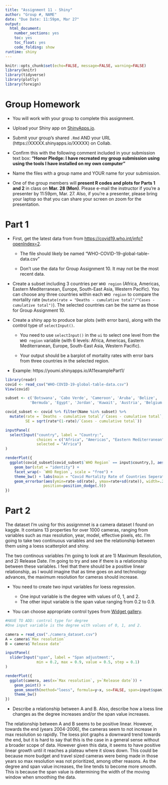 ```yaml
---
title: "Assignment 11 - Shiny"
author: "Group #, NAME"
date: "Due Date: 11:59pm, Mar 27"
output:
  html_document:
    number_sections: yes
    toc: yes
    toc_float: yes
    code_folding: show
runtime: shiny    
---
```


```r
knitr::opts_chunk$set(echo=FALSE, message=FALSE, warning=FALSE)
library(knitr)
library(tidyverse)
library(plotly)
library(foreign)
```

# Group Homework 

- You will work with your group to complete this assignment.

- Upload your Shiny app on [ShinyApps.io](https://www.shinyapps.io).

- Submit your group's shared `.Rmd` AND your URL (https://XXXXX.shinyapps.io/XXXXX) on Collab.

- Confirm this with the following comment included in your submission text box: **"Honor Pledge: I have recreated my group submission using using the tools I have installed on my own computer"**
    
- Name the files with a group name and YOUR name for your submission.

- One of the group members will **present R codes and plots for Parts 1 and 2** in class on **Mar. 28 (Mon)**. Please e-mail the instructor if you're a presenter by 11:59pm, Mar. 27. Also, if you're a presenter, please bring your laptop so that you can share your screen on zoom for the presentation.

# Part 1

- First, get the latest data from from [https://covid19.who.int/info?openIndex=2](https://covid19.who.int/info?openIndex=2).
      
   - The file should likely be named "WHO-COVID-19-global-table-data.csv"
      
   - Don't use the data for Group Assignment 10. It may not be the most recent data. 

- Create a subset including 3 countries per `WHO region` (Africa, Americas, Eastern Mediterranean, Europe, South-East Asia, Western Pacific). You can choose any three countries within each `WHO region` to compare the mortality rate (`mutate(rate = "Deaths - cumulative total"/"Cases - cumulative total")`). The selected countries can be the same as those for Group Assignment 10.

- Create a shiny app to produce bar plots (with error bars), along with the control type of `selectInput()`.

     - You need to use `selectInput()` in the `ui` to select one level from the `WHO region` variable (with 6 levels: Africa, Americas, Eastern Mediterranean, Europe, South-East Asia, Western Pacific). 
     
     - Your output should be a barplot of mortality rates with error bars from three countries in the selected region. 

- Example: https://youmi.shinyapps.io/A11examplePart1/

```r
library(readr)
covid <- read_csv("WHO-COVID-19-global-table-data.csv")
View(covid)

subset <- c('Botswana', 'Cabo Verde', 'Cameroon', 'Aruba', 'Belize', 
           'Bermuda', 'Egypt', 'Jordan', 'Kuwait', 'Austria', 'Belgium', 'Bosnia and Herzegovina', 'India', 'Myanmar', 'Nepal', 'Cambodia', 'Fiji', 'French Polynesia')

covid_subset <- covid %>% filter(Name %in% subset) %>% 
  mutate(rate = `Deaths - cumulative total`/`Cases - cumulative total`,
         SE = sqrt(rate*(1-rate)/`Cases - cumulative total`))

inputPanel(
  selectInput("country", label = "Country:",
              choices = c("Africa", "Americas", "Eastern Mediterranean", "Europe", "South-East Asia", "Western Pacific"),
              selected = "Africa")
)

renderPlot({
  ggplot(covid_subset[covid_subset$`WHO Region` == input$country,], aes(x = Name, y = rate)) +
    geom_bar(stat = "identity") +
    facet_wrap(~ `WHO Region`, scale = "free") +
    theme_bw() + labs(main = "Covid Mortality Rate of Countries Seperated by WHO Region", x = "Name", y = "Mortality rate") +
    geom_errorbar(aes(ymin=rate-sd(rate), ymax=rate+sd(rate)), width=.2,
                 position=position_dodge(.9)) 
})
```

# Part 2

The dataset I'm using for this assignmnet is a camera dataset I found on kaggle. It contains 13 properties for over 1000 cameras, ranging from variables such as max resolution, year, model, effective pixels, etc. I'm going to take two continuous variables and see the relationship between them using a loess scatterplot and shiny.
   
The two continous variables I'm going to look at are 1) Maximum Resolution, and 2) Release Date. I'm going to try and see if there is a relationship between these variables. I feel that there should be a positive linear relationship, as I would imagine that as time goes on and technology advances, the maximum resolution for cameras should increase.

- You need to create two input variables for loess regression. 

    - One input variable is the degree with values of 0, 1, and 2.
    - The other input variable is the span value ranging from 0.2 to 0.9.
   
- You can choose appropriate control types from [Widget gallery](https://shiny.rstudio.com/gallery/widget-gallery.html).
     
```r
#HAVE TO ADD: control type for degree
#One input variable is the degree with values of 0, 1, and 2.

camera = read_csv("./camera_dataset.csv")
A = camera$`Max resolution`
B = camera$`Release date`

inputPanel(
  sliderInput("span", label = "Span adjustment:",
              min = 0.2, max = 0.9, value = 0.5, step = 0.1)
)

renderPlot({
  ggplot(camera, aes(x=`Max resolution`, y=`Release date`)) +
    geom_point() +
    geom_smooth(method="loess", formula=y~x, se=FALSE, span=input$span) +
    theme_bw()
})

```

- Describe a relationship between A and B. Also, describe how a loess line changes as the degree increases and/or the span value increases.

The relationship between A and B seems to be positive linear. However, towards the end (years 2004-2006), the cameras seem to not increase in max resolution so rapidly. The loess plot graphs a downward trend towards the end, but it is hard to say that this is the case in a general sense without a broader scope of data. However given this data, it seems to have positive linear growth until it reaches a plateau where it slows down. This could be because more budget and travel sized cameras were being made in those years so max resolution was not prioritized, among other reasons. As the degree and span value increases, the line tends to become more smooth. This is because the span value is determining the width of the moving window when smoothing the data.